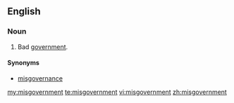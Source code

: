 ==English==

===Noun===
{{en-noun|-}}

# Bad [[government]].

====Synonyms====
*[[misgovernance]]

[[my:misgovernment]]
[[te:misgovernment]]
[[vi:misgovernment]]
[[zh:misgovernment]]